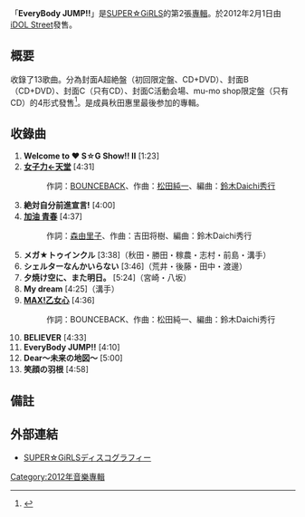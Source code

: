 {{expand|time=2012-02-10T13:48:52+00:00}}
{{refimprove|time=2012-02-10T13:48:52+00:00}}
{{Infobox Album
| Name        = EveryBody JUMP!!
| Type        = [[專輯|專輯]]
| Artist      = [[SUPER☆GiRLS|SUPER☆GiRLS]]
| Released    = 2012年2月1日
| Recorded    = 2011年<br>{{JPN}}
| Genre       = [[J-POP|J-POP]]
| Length      = 
| Label       = [[iDOL_Street|iDOL Street]]
| Producer    = 樋口竜雄（總括製片人）
| Reviews     = 
| Chart position = *週間最高順位5位（[[Oricon公信榜|Oricon]]）
| Certification = 
| Last album  = [[超絶少女|超絶少女]]<br/>（2010年）
| This album  = '''EveryBody JUMP!!'''<br/>（2012年）
| Next album  = -
| Misc           = {{Singles
 | Name          = EveryBody JUMP!!
 | Type          = 專輯
 | Single 1      = [[加油_青春|加油 青春]]
 | Single 1 date = 2011年4月20日
 | Single 2      = [[MAX!乙女心/Happy_GO_Lucky!〜ハピ☆ラキでゴー!〜|MAX!乙女心／Happy GO Lucky!〜ハピ☆ラキでゴー!〜]]
 | Single 2 date = 2011年6月15日
 | Single 3      = [[女子力←天堂|女子力←天堂]]
 | Single 3 date = 2011年10月5日
}}}}
「'''EveryBody JUMP!!'''」是[[SUPER☆GiRLS|SUPER☆GiRLS]]的第2張[[專輯|專輯]]。於2012年2月1日由[[iDOL_Street|iDOL Street]]發售。

== 概要 ==
收錄了13歌曲。分為封面A超絶盤（初回限定盤、CD+DVD）、封面B（CD+DVD）、封面C（只有CD）、封面C活動会場、mu-mo shop限定盤（只有CD）的4形式發售<ref>{{Cite news|date=2011-11-30|url=http://natalie.mu/music/news/60421|title=SUPER☆GiRLSが2nd專輯發售&野外無料ハイタッチ会|newspaper=[[ナタリー_(ニュースサイト)|ナタリー]]|publisher=ナターシャ|accessdate=2012-01-29|archive-date=2011-12-10|archive-url=https://web.archive.org/web/20111210100114/http://natalie.mu/music/news/60421|dead-url=no}}</ref>。是成員秋田惠里最後参加的專輯。

== 收錄曲 ==
# '''Welcome to ♥ S☆G Show!! II''' [1:23]
# '''[[女子力←天堂|女子力←天堂]]''' [4:31]
#:作詞：[[BOUNCEBACK|BOUNCEBACK]]、作曲：[[松田純一|松田純一]]、編曲：[[鈴木Daichi秀行|鈴木Daichi秀行]]
# '''絶対自分前進宣言!''' [4:00]
# '''[[加油_青春|加油 青春]]''' [4:37]
#:作詞：[[森由里子|森由里子]]、作曲：吉田将樹、編曲：鈴木Daichi秀行
# '''メガ★トゥインクル''' [3:38]（秋田・勝田・稼農・志村・前島・溝手）
# '''シェルターなんかいらない''' [3:46]（荒井・後藤・田中・渡邊）
# '''夕焼け空に、また明日。''' [5:24]（宮崎・八坂）
# '''My dream''' [4:25]（溝手）
# '''[[MAX!乙女心/Happy_GO_Lucky!〜ハピ☆ラキでゴー!〜|MAX!乙女心]]''' [4:36]
#:作詞：BOUNCEBACK、作曲：松田純一、編曲：鈴木Daichi秀行
# '''BELIEVER''' [4:33]
# '''EveryBody JUMP!!''' [4:10]
# '''Dear〜未来の地図〜''' [5:00]
# '''笑顔の羽根''' [4:58]

== 備註==
{{Reflist}}

== 外部連結 ==
*[http://supergirls.jp/discography/ SUPER☆GiRLSディスコグラフィー]{{Wayback|url=http://supergirls.jp/discography/ |date=20120210012141 }}

{{DEFAULTSORT:EveryBody JUMP!!}}

[[Category:2012年音樂專輯|Category:2012年音樂專輯]]